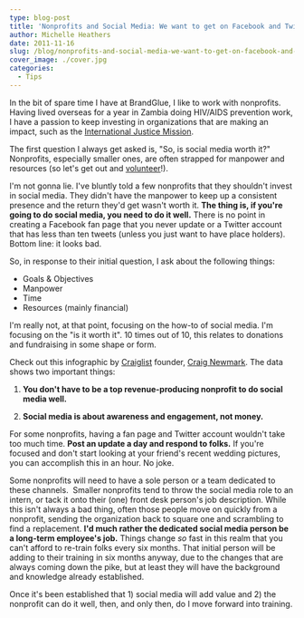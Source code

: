 ```yaml
---
type: blog-post
title: 'Nonprofits and Social Media: We want to get on Facebook and Twitter, but is it really worth it?'
author: Michelle Heathers
date: 2011-11-16
slug: /blog/nonprofits-and-social-media-we-want-to-get-on-facebook-and-twitter-but-is-it-really-worth-it
cover_image: ./cover.jpg
categories:
  - Tips
---
```


In the bit of spare time I have at BrandGlue, I like to work with nonprofits. Having lived overseas for a year in Zambia doing HIV/AIDS prevention work, I have a passion to keep investing in organizations that are making an impact, such as the [International Justice Mission](http://www.ijm.org/).

The first question I always get asked is, "So, is social media worth it?" Nonprofits, especially smaller ones, are often strapped for manpower and resources (so let's get out and [volunteer](http://www.volunteermatch.org/)!).

I'm not gonna lie. I've bluntly told a few nonprofits that they shouldn't invest in social media. They didn't have the manpower to keep up a consistent presence and the return they'd get wasn't worth it. **The thing is, if you're going to do social media, you need to do it well.** There is no point in creating a Facebook fan page that you never update or a Twitter account that has less than ten tweets (unless you just want to have place holders). Bottom line: it looks bad.

So, in response to their initial question, I ask about the following things:

- Goals & Objectives
- Manpower
- Time
- Resources (mainly financial)

I'm really not, at that point, focusing on the how-to of social media. I'm focusing on the "is it worth it". 10 times out of 10, this relates to donations and fundraising in some shape or form.

Check out this infographic by [Craiglist](http://mashable.com/follow/topics/craigslist/) founder, [Craig Newmark](http://en.wikipedia.org/wiki/Craig_Newmark). The data shows two important things:

1. **You don't have to be a top revenue-producing nonprofit to do social media well.**

2. **Social media is about awareness and engagement, not money.**

For some nonprofits, having a fan page and Twitter account wouldn't take too much time. **Post an update a day and respond to folks.** If you're focused and don't start looking at your friend's recent wedding pictures, you can accomplish this in an hour. No joke.

Some nonprofits will need to have a sole person or a team dedicated to these
channels.  Smaller nonprofits tend to throw the social media role to an
intern, or tack it onto their (one) front desk person's job description. While
this isn't always a bad thing, often those people move on quickly from a
nonprofit, sending the organization back to square one and scrambling to find
a replacement. **I'd much rather the dedicated social media person be a
long-term employee's job.** Things change _so_ fast in this realm that
you can't afford to re-train folks every six months. That initial person will
be adding to their training in six months anyway, due to the changes that are
always coming down the pike, but at least they will have the background and
knowledge already established.

Once it's been established that 1) social media will add value and 2) the
nonprofit can do it well, then, and only then, do I move forward into training.
